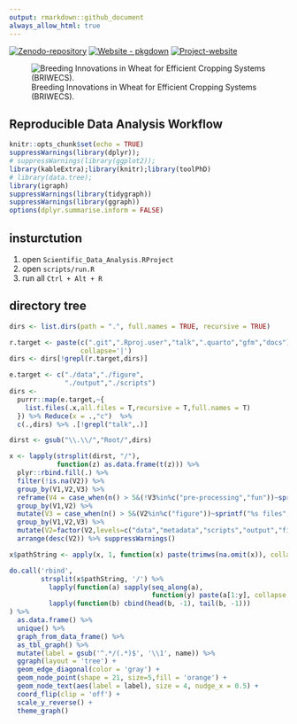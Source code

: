 ```yaml
---
output: rmarkdown::github_document
always_allow_html: true
---
```


<!-- README.md is generated from README.Rmd. Please edit that file -->

[![Zenodo-repository](https://img.shields.io/badge/Data-10.5281/zenodo.12654376-darkred)](https://zenodo.org/records/12654377)
[![Website - pkgdown](https://img.shields.io/badge/data-visulaization-blue)](https://tillrose.github.io/BRIWECS_Data_Publication/data_overview.html) [![Project-website](https://img.shields.io/badge/Project-website-darkgreen)](https://www.igps.uni-hannover.de/de/forschung/forschungsprojekte/detailansicht/projects/forschungsverbund-briwecs)

![Breeding Innovations in Wheat for Efficient Cropping Systems (BRIWECS).](https://github.com/tillrose/BRIWECS_Data_Publication/blob/main/figure/BRIWECS_logo.png){fig-align="right"}

## Reproducible Data Analysis Workflow 

<!-- [![License: GPL-3](https://img.shields.io/badge/License-GPL3-orange)](https://www.r-project.org/Licenses/) -->

```r
knitr::opts_chunk$set(echo = TRUE)
suppressWarnings(library(dplyr));
# suppressWarnings(library(ggplot2));
library(kableExtra);library(knitr);library(toolPhD)
# library(data.tree);
library(igraph)
suppressWarnings(library(tidygraph))
suppressWarnings(library(ggraph))
options(dplyr.summarise.inform = FALSE)
```


## insturctution

1.  open `Scientific_Data_Analysis.RProject`
2.  open `scripts/run.R`
3.  run all `Ctrl + Alt + R` 

## directory tree

```r
dirs <- list.dirs(path = ".", full.names = TRUE, recursive = TRUE) 

r.target <- paste(c(".git",".Rproj.user","talk",".quarto","gfm","docs"),
                  collapse='|')
dirs <- dirs[!grepl(r.target,dirs)]

e.target <- c("./data","./figure",
              "./output","./scripts")
dirs <- 
  purrr::map(e.target,~{
    list.files(.x,all.files = T,recursive = T,full.names = T)
  }) %>% Reduce(x = .,"c")  %>% 
  c(.,dirs) %>% .[!grepl("talk",.)]

dirst <- gsub("\\.\\/","Root/",dirs)

x <- lapply(strsplit(dirst, "/"), 
            function(z) as.data.frame(t(z))) %>% 
  plyr::rbind.fill(.) %>%
  filter(!is.na(V2)) %>% 
  group_by(V1,V2,V3) %>%
  reframe(V4 = case_when(n() > 5&(!V3%in%c("pre-processing","fun"))~sprintf("%s files",n()-1),T~V4)) %>% 
  group_by(V1,V2) %>%
  mutate(V3 = case_when(n() > 5&(V2%in%c("figure"))~sprintf("%s files",n()-1),T~V3))%>%
  group_by(V1,V2,V3) %>%
  mutate(V2=factor(V2,levels=c("data","metadata","scripts","output","figure"))) %>% 
  arrange(desc(V2)) %>% suppressWarnings()

x$pathString <- apply(x, 1, function(x) paste(trimws(na.omit(x)), collapse="/"))

do.call('rbind', 
        strsplit(x$pathString, '/') %>%
          lapply(function(a) sapply(seq_along(a),
                                    function(y) paste(a[1:y], collapse = '/'))) %>% 
          lapply(function(b) cbind(head(b, -1), tail(b, -1)))
) %>% 
  as.data.frame() %>%
  unique() %>%
  graph_from_data_frame() %>%
  as_tbl_graph() %>%
  mutate(label = gsub('^.*/(.*)$', '\\1', name)) %>%
  ggraph(layout = 'tree') + 
  geom_edge_diagonal(color = 'gray') +
  geom_node_point(shape = 21, size=5,fill = 'orange') +
  geom_node_text(aes(label = label), size = 4, nudge_x = 0.5) +
  coord_flip(clip = 'off') +
  scale_y_reverse() +
  theme_graph()

```
